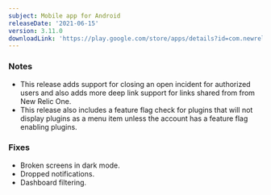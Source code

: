 ```yaml
---
subject: Mobile app for Android
releaseDate: '2021-06-15'
version: 3.11.0
downloadLink: 'https://play.google.com/store/apps/details?id=com.newrelic.rpm'
---
```


### Notes

* This release adds support for closing an open incident for authorized users and also adds more deep link support for links shared from from New Relic One. 
* This release also includes a feature flag check for plugins that will not display plugins as a menu item unless the account has a feature flag enabling plugins.

### Fixes

* Broken screens in dark mode.
* Dropped notifications.
* Dashboard filtering.
